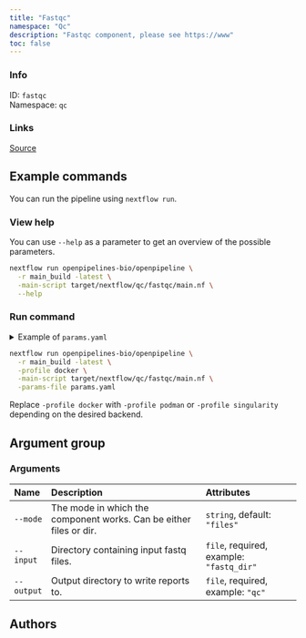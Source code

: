 ```yaml
---
title: "Fastqc"
namespace: "Qc"
description: "Fastqc component, please see https://www"
toc: false
---
```


::: {.column-margin}

### Info

ID: `fastqc`  
Namespace: `qc`

### Links
[Source](https://github.com/openpipelines-bio/openpipeline/blob/main/src/qc/fastqc){.btn-action .btn-sm .btn-info .btn role="button"}

:::




## Example commands

You can run the pipeline using `nextflow run`.

### View help

You can use `--help` as a parameter to get an overview of the possible parameters.

```bash
nextflow run openpipelines-bio/openpipeline \
  -r main_build -latest \
  -main-script target/nextflow/qc/fastqc/main.nf \
  --help
```

### Run command

<details>
<summary>Example of `params.yaml`</summary>
```yaml

```
</details>

```bash
nextflow run openpipelines-bio/openpipeline \
  -r main_build -latest \
  -profile docker \
  -main-script target/nextflow/qc/fastqc/main.nf \
  -params-file params.yaml
```

:::{.callout-note}
Replace `-profile docker` with `-profile podman` or `-profile singularity` depending on the desired backend.
:::

## Argument group

### Arguments

|Name       |Description                                                        |Attributes                               |
|:----------|:------------------------------------------------------------------|:----------------------------------------|
|`--mode`   |The mode in which the component works. Can be either files or dir. |`string`, default: `"files"`             |
|`--input`  |Directory containing input fastq files.                            |`file`, required, example: `"fastq_dir"` |
|`--output` |Output directory to write reports to.                              |`file`, required, example: `"qc"`        |

## Authors

